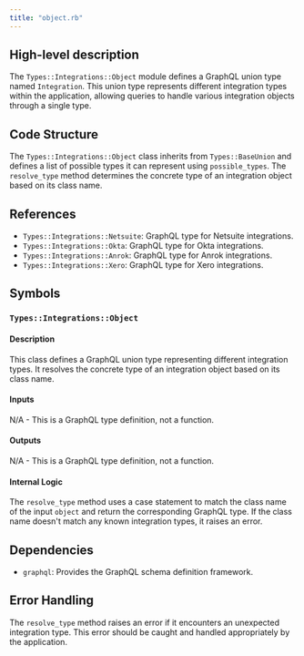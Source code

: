 ```yaml
---
title: "object.rb"
---
```


## High-level description
The `Types::Integrations::Object` module defines a GraphQL union type named `Integration`. This union type represents different integration types within the application, allowing queries to handle various integration objects through a single type.

## Code Structure
The `Types::Integrations::Object` class inherits from `Types::BaseUnion` and defines a list of possible types it can represent using `possible_types`. The `resolve_type` method determines the concrete type of an integration object based on its class name.

## References
- `Types::Integrations::Netsuite`: GraphQL type for Netsuite integrations.
- `Types::Integrations::Okta`: GraphQL type for Okta integrations.
- `Types::Integrations::Anrok`: GraphQL type for Anrok integrations.
- `Types::Integrations::Xero`: GraphQL type for Xero integrations.

## Symbols

### `Types::Integrations::Object`
#### Description
This class defines a GraphQL union type representing different integration types. It resolves the concrete type of an integration object based on its class name.

#### Inputs
N/A - This is a GraphQL type definition, not a function.

#### Outputs
N/A - This is a GraphQL type definition, not a function.

#### Internal Logic
The `resolve_type` method uses a case statement to match the class name of the input `object` and return the corresponding GraphQL type. If the class name doesn't match any known integration types, it raises an error.

## Dependencies
- `graphql`: Provides the GraphQL schema definition framework.

## Error Handling
The `resolve_type` method raises an error if it encounters an unexpected integration type. This error should be caught and handled appropriately by the application.
